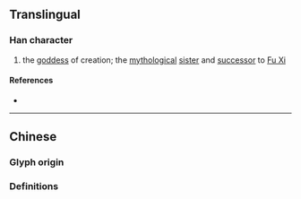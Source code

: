 {{also|媧}}
{{character info}}
==Translingual==

===Han character===
{{Han char|rn=38|rad=女|as=07|sn=10|four=|canj=VROB|ids=⿰女呙}}

# the [[goddess]] of creation; the [[mythological]] [[sister]] and [[successor]] to [[w:Fu Xi|Fu Xi]]

====References====
* {{Han ref|kx=0263.251|hdz=21052.020|uh=5A32|ud=23090}}

----

==Chinese==

===Glyph origin===
{{Han simp|媧|f=咼|t=呙}}

===Definitions===
{{zh-see|媧}}
